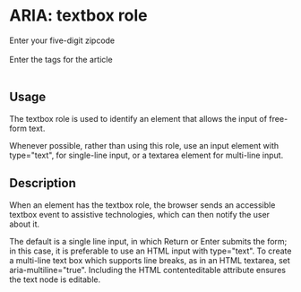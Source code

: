 
<Meta title="Textbox Component" component={Textbox} />

# ARIA: textbox role

<Preview withToolbar>
  <Story name="ARIA: textbox role">
    <Textbox>
        <div id="txtboxLabel">Enter your five-digit zipcode</div>
        <div role="textbox" contenteditable="true" aria-placeholder="5-digit zipcode" aria-labelledby="txtboxLabel"></div>
        <div id="txtboxMultilineLabel">Enter the tags for the article</div>
        <div role="textbox" contenteditable="true" aria-multiline="true" aria-labelledby="txtboxMultilineLabel" aria-required="true"></div> 
    </Textbox>
  </Story>
</Preview>

## Usage

The textbox role is used to identify an element that allows the input of free-form text. 

Whenever possible, rather than using this role, use an input element with type="text", for single-line input, or a textarea element for multi-line input.

## Description

When an element has the textbox role, the browser sends an accessible textbox event to assistive technologies, which can then notify the user about it.

The default is a single line input, in which Return or Enter submits the form; in this case, it is preferable to use an HTML input with type="text". 
To create a multi-line text box which supports line breaks, as in an HTML textarea, set aria-multiline="true". Including the HTML contenteditable attribute ensures the text node is editable.